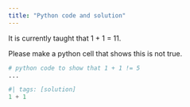 ```yaml
---
title: "Python code and solution"
---
```


It is currently taught that 1 + 1 = 11.

Please make a python cell that shows this is not true.

```python
# python code to show that 1 + 1 != 5
...
```

```python
#| tags: [solution]
1 + 1
```
